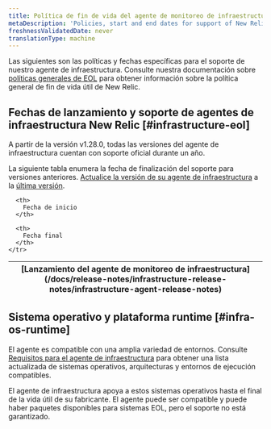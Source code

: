 ```yaml
---
title: Política de fin de vida del agente de monitoreo de infraestructura
metaDescription: 'Policies, start and end dates for support of New Relic infrastructure agent releases.'
freshnessValidatedDate: never
translationType: machine
---
```


Las siguientes son las políticas y fechas específicas para el soporte de nuestro agente de infraestructura. Consulte nuestra documentación sobre [políticas generales de EOL](/docs/licenses/end-of-life/notification-changes-new-relic-saas-features-distributed-software/) para obtener información sobre la política general de fin de vida útil de New Relic.

## Fechas de lanzamiento y soporte de agentes de infraestructura New Relic [#infrastructure-eol]

A partir de la versión v1.28.0, todas las versiones del agente de infraestructura cuentan con soporte oficial durante un año.

La siguiente tabla enumera la fecha de finalización del soporte para versiones anteriores. [Actualice la versión de su agente de infraestructura](/docs/infrastructure/install-infrastructure-agent/update-or-uninstall/update-infrastructure-agent/) a la [última versión](/docs/release-notes/infrastructure-release-notes/infrastructure-agent-release-notes).

<EolPage agent="infrastructure" />

<table>
  <thead>
    <tr>
      <th>
        [Lanzamiento del agente de monitoreo de infraestructura](/docs/release-notes/infrastructure-release-notes/infrastructure-agent-release-notes)
      </th>

      <th>
        Fecha de inicio
      </th>

      <th>
        Fecha final
      </th>
    </tr>
  </thead>
</table>

## Sistema operativo y plataforma runtime [#infra-os-runtime]

El agente es compatible con una amplia variedad de entornos. Consulte [Requisitos para el agente de infraestructura](/docs/infrastructure/install-infrastructure-agent/get-started/requirements-infrastructure-agent/) para obtener una lista actualizada de sistemas operativos, arquitecturas y entornos de ejecución compatibles.

El agente de infraestructura apoya a estos sistemas operativos hasta el final de la vida útil de su fabricante. El agente puede ser compatible y puede haber paquetes disponibles para sistemas EOL, pero el soporte no está garantizado.